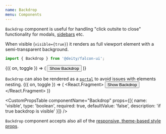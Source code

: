 ```yaml
---
name: Backdrop
menu: Components
---
```



<ThemePreview of={Backdrop} />

`Backdrop` component is useful for handling "click outsite to close" functionality for modals, [sidebars](/components-sidebar) etc.

When visible (`visible={true}`) it renders as full viewport element with a semi-transparent background.

```javascript
import { Backdrop } from '@deity/falcon-ui';
```

<Playground>
  <Toggle initial={false}>
    {({ on, toggle }) => (
      <React.Fragment>
        <Backdrop visible={on} onClick={toggle} />
        <Button onClick={toggle}>Show Backdrop</Button>
      </React.Fragment>
    )}
  </Toggle>
</Playground>

`Backdrop` can also be rendered as a [`portal`](/components-portal) to avoid issues with elements nesting.
<Playground>
  <Toggle initial={false}>
    {({ on, toggle }) => (
      <React.Fragment>
        <Backdrop as={Portal} visible={on} onClick={toggle} />
        <Button onClick={toggle}>Show Backdrop</Button>
      </React.Fragment>
    )}
  </Toggle>
</Playground>

<CustomPropsTable componentName="Backdrop" props={[{
  name: 'visible',
  type: 'boolean',
  required: true,
  defaultValue: 'false',
  description: 'if true backdrop is visible'
  }]}
 />

 `Backdrop` component accepts also all of the [responsive, theme-based style props](/responsive-props).
